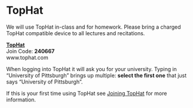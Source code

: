 # TopHat

We will use TopHat in-class and for homework.  Please bring a charged TopHat compatible device to all lectures and recitations.  


[**TopHat**](www.tophat.com)  
Join Code: **240667**  
www.tophat.com  

When logging into TopHat it will ask you for your university.  Typing in "University of Pittsburgh" brings up multiple: **select the first one** that just says "University of Pittsburgh".


If this is your first time using TopHat see [Joining TopHat](https://canvas.pitt.edu/courses/106737/pages/joining-tophat?module_item_id=2272350) for more information.    
